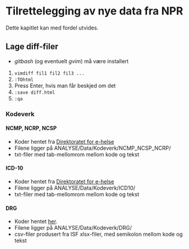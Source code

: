 # Tilrettelegging av nye data fra NPR

Dette kapitlet kan med fordel utvides.

## Lage diff-filer

- *gitbash* (og eventuelt *gvim*) må være installert

1. `vimdiff fil1 fil2 fil3 ...`
2. `:TOhtml`
3. Press Enter, hvis man får beskjed om det
4. `:save diff.html`
5. `:qa`


### Kodeverk

#### NCMP, NCRP, NCSP

- Koder hentet fra [Direktoratet for e-helse](https://ehelse.no/standarder-kodeverk-og-referansekatalog/helsefaglige-kodeverk/prosedyrekodeverkene-kodeverk-for-medisinske-kirurgiske-og-radiologiske-prosedyrer-ncmp-ncsp-og-ncrp)
- Filene ligger på ANALYSE/Data/Kodeverk/NCMP_NCSP_NCRP/
- txt-filer med tab-mellomrom mellom kode og tekst


#### ICD-10

- Koder hentet fra [Direktoratet for e-helse](https://ehelse.no/standarder-kodeverk-og-referansekatalog/helsefaglige-kodeverk/kodeverket-icd-10-og-icd-11)
- Filene ligger på ANALYSE/Data/Kodeverk/ICD10/
- txt-filer med tab-mellomrom mellom kode og tekst


#### DRG

- Koder hentet [her](https://helsedirektoratet.no/finansieringsordninger/innsatsstyrt-finansiering-isf-og-drg-systemet).
- Filene ligger på ANALYSE/Data/Kodeverk/DRG/
- csv-filer produsert fra ISF xlsx-filer, med semikolon mellom kode og tekst
